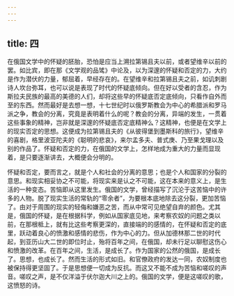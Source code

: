 ```yaml
---
---
---
```

title: 四
---



在俄国文学中的怀疑的胚胎，恐怕是应当上溯拉第锡且夫以前，或者望维辛以前的罢。如比宾，即在那《文学观的品骘》中论及，以为深邃的怀疑和否定的力，大约是作为潜伏的力量，郁屈着，早经存在的。在望维辛和拉第锡且夫之前，如讥刺剧诗人坎台弥耳，也可以说是表现了时代的怀疑底倾向。但在好以受者的含忍，作为斯拉夫民族的最高的美德的人们，却将这些早的怀疑底否定底倾向，只看作自外而至的东西。然而最好是去想一想，十七世纪时以俄罗斯教会为中心的希腊派和罗马派之争，教会的分离，究竟是表明着什么的呢？教会的分离，异端的发生，一贯着这些事象的精神，岂非就是深邃的怀疑底否定底精神么？这精神，也便是在文学上的现实否定的思想。这便成为拉第锡且夫的《从彼得堡到墨斯科的旅行》，望维辛的喜剧，格里波亚陀夫的《聪明的悲哀》，来尔孟多夫、普式庚、乃至果戈理以及别的作品了。怀疑和否定的力，在俄国的文学上，怎样地成为重大的力量而显现着，是只要逐渐讲去，大概便会分明的。

怀疑和否定，要而言之，就是个人和社会的分离的意思；也是个人和国家的分裂的意思。和现实相妥协之不可能，将现实来是认之不可能，这在本来的意义上，是生活的一种变态。苦恼即从这里发生。俄国的文学，曾经描写了沉沦于这苦恼中的许多的人物。脱了现实生活的常轨的“零余者”，为要根本底地除去这分裂，更加苦恼了。由对于周围的现实的轻侮和嫌恶之苦，而从中常可见绝望自弃的颜色。尤其是，俄国的怀疑，是在根据科学，例如从国家底见地，来考察农奴的问题之类以前，在那根柢上，就有比这些考察更深的，直接端的的感情的，在怀疑和否定的底里，跃动着良心的愤激和感情的悲伤，作为中心的力。但从加德林那二世的时代起，到亚历山大二世的即位时止，殆将百年之间，在俄国，却未行足以聊慰这伤心和愤激的改革。在百年之间，生活，是成长了。作为国家的公然的俄国，是成长了。思想，也成长了。然而生活的形式如旧。和官僚政府的发达一同，农奴制度也被保持得更坚固了。于是思想便一切成为反抗。而这又不能不成为苦恼和嗟叹的声音。嗟叹之声，是不仅洋溢于伏尔迦大川之上的。俄国的文学，便是这嗟叹的歌，这愤怒的诗。